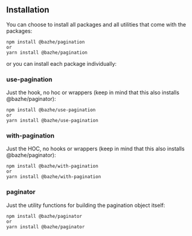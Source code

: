 ## Installation

You can choose to install all packages and all utilities that come with the packages:

```
npm install @bazhe/pagination
or
yarn install @bazhe/pagination
```

or you can install each package individually:

### use-pagination

Just the hook, no hoc or wrappers (keep in mind that this also installs @bazhe/paginator):

```
npm install @bazhe/use-pagination
or
yarn install @bazhe/use-pagination
```

### with-pagination

Just the HOC, no hooks or wrappers (keep in mind that this also installs @bazhe/paginator):

```
npm install @bazhe/with-pagination
or
yarn install @bazhe/with-pagination
```

### paginator

Just the utility functions for building the pagination object itself:

```
npm install @bazhe/paginator
or
yarn install @bazhe/paginator
```
